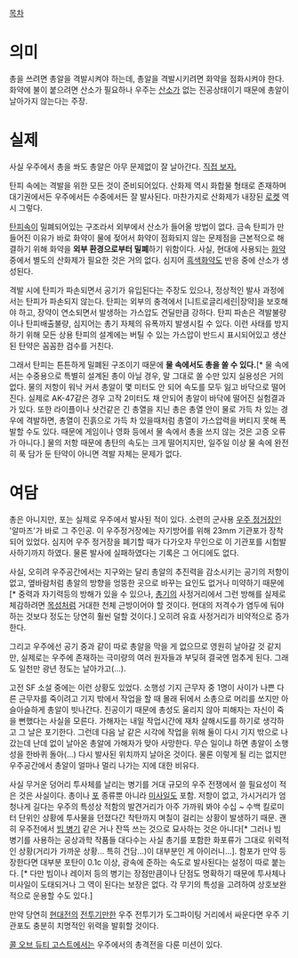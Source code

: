 [[목차]]
= 의미 =
총을 쓰려면 총알을 격발시켜야 하는데, 총알을 격발시키려면 화약을 점화시켜야 한다. 화약에 불이 붙으려면 산소가 필요하나 우주는 [[산소]]가 없는 진공상태이기 때문에 총알이 날아가지 않는다는 주장.

= 실제 =
사실 우주에서 총을 쏴도 총알은 아무 문제없이 잘 날아간다. [http://youtu.be/hUdkIn7C9fA 직접 보자.]

탄피 속에는 격발을 위한 모든 것이 준비되어있다. 산화제 역시 화합물 형태로 존재하며 대기권에서든 우주에서든 수중에서든 잘 발사된다. 마찬가지로 산화제가 내장된 [[로켓]] 역시 그렇다.

[[탄피]]속이 밀폐되어있는 구조라서 외부에서 산소가 들어올 방법이 없다. 금속 탄피가 만들어진 이유가 바로 화약이 물에 젖어서 화약이 점화되지 않는 문제점을 근본적으로 해결하기 위해 화약을 '''외부 환경으로부터 밀폐'''하기 위함이다. 사실, 현대에 사용되는 [[화약]] 중에서 별도의 산화제가 필요한 것은 거의 없다. 심지어 [[흑색화약]]도 반응 중에 산소가 생성된다.

격발 시에 탄피가 파손되면서 공기가 유입된다는 주장도 있으나, 정상적인 발사 과정에서는 탄피가 파손되지 않는다. 탄피는 외부의 충격에서 [니트로글리세린|장약]을 보호해야 하고, 장약이 연소되면서 발생하는 가스압도 견딜만큼 강하다. 탄피 파손은 격발불량이나 탄피배출불량, 심지어는 총기 자체의 유폭까지 발생시킬 수 있다. 이런 사태를 방지하기 위해 모든 상용 탄피의 설계에는 버틸 수 있는 가스압이 반드시 표시되어있고 생산된 탄약은 꼼꼼한 검수를 거친다.

그래서 탄피는 튼튼하게 밀폐된 구조이기 때문에 '''물 속에서도 총을 쏠 수 있다.'''[* 물 속에서는 수중용으로 특별히 설계된 총이 아닐 경우, 말 그대로 쏠 수만 있지 실용성은 거의 없다. 물의 저항이 워낙 커서 총알이 몇 미터도 안 되어 속도를 모두 잃고 바닥으로 떨어진다. 실제로 AK-47같은 경우 고작 2미터도 채 안되어 총알이 바닥에 떨어진 실험결과가 있다. 또한 라이플이나 샷건같은 긴 총열을 지닌 총은 총열 안이 물로 가득 차 있는 경우에 격발하면, 총열이 진흙으로 가득 차 있을때처럼 총열이 가스압력을 버티지 못해 폭발할 수도 있다. 때문에 게임이나 영화 등에서 물 속에서 총을 쓰지 않는 것은 고증 오류가 아니다.] 물의 저항 때문에 총탄의 속도는 크게 떨어지지만, 일주일 이상 물 속에 완전히 푹 담가 둔 탄약이 아니면 격발 자체는 문제가 없다.

= 여담 =
총은 아니지만, 포는 실제로 우주에서 발사된 적이 있다. 소련의 군사용 [[우주 정거장]]인 '알마즈'가 바로 그 주인공. 이 우주정거장에는 자기방어를 위해 23mm 기관포가 장착되어 있었다. 심지어 우주 정거장을 폐기할 때가 다가오자 무인으로 이 기관포를 시험발사하기까지 하였다. 물론 발사에 실패하였다는 기록은 그 어디에도 없다.

사실, 오히려 우주공간에서는 지구와는 달리 총알의 추진력을 감소시키는 공기의 저항이 없고, 옆바람처럼 총알의 방향을 엉뚱한 곳으로 바꾸는 요인도 없거나 미약하기 때문에[* 중력과 자기력등의 방해가 있을 수 있으나, [[총기]]의 사정거리에서 그런 방해를 실제로 체감하려면 [[목성]]처럼 거대한 천체 근방이어야 할 것이다. 현대의 저격수가 염두에 둬야 하는 것보다 정도는 당연히 훨씬 덜할 것이다.] 오히려 유효 사정거리가 비약적으로 증가한다.

그리고 우주에선 공기 중과 같이 따로 총알을 막을 게 없으므로 영원히 날아갈 것 같지만, 실제로는 우주에 존재하는 극미량의 여러 원자들과 부딪혀 결국엔 멈추게 된다. 그래도 일천만 광년 정도는 날아가고(...).

고전 SF 소설 중에는 이런 상황도 있었다. 소행성 기지 근무자 중 1명이 사이가 나쁜 다른 근무자를 죽이려고 기지 밖에서 작업을 할 때 몰래 뒤에서 소총으로 머리를 쏘지만 아슬아슬하게 총알이 빗나간다. 진공이기 때문에 총성도 울리지 않아 피해자는 자신이 죽을 뻔했다는 사실을 모른다. 가해자는 내일 작업시간에 재차 살해시도를 하기로 생각하고 그 날은 포기한다. 그런데 다음 날 같은 시각에 작업을 위해 둘이 다시 기지 밖으로 나갔는데 난데 없이 날아온 총알에 가해자가 맞아 사망한다. 무슨 일이냐 하면 총알이 소행성을 한바퀴 돌아(...) 다시 발사된 위치까지 날아온 것이다. 물론 이렇게 될 리는 없지만 우주공간에서 총알이 얼마나 멀리 나가는 지에 대한 비유다.

사실 무거운 덩어리 투사체를 날리는 병기를 거대 규모의 우주 전쟁에서 쓸 필요성이 적은 것은 사실이다. 총이나 [[포]] 종류뿐 아니라 [[미사일]]도 포함. 저항이 없고, 가시거리가 엄청나게 길다는 우주의 특성상 적함의 발견거리가 아주 가까워 봐야 수십 ~ 수백 킬로미터 단위인 상황에 투사물을 던졌다간 착탄까지 며칠이 걸리는 상황이 발생하기 때문. 괜히 우주전에서 [[빔 병기]] 같은 거나 잔뜩 쓰는 것으로 묘사하는 것은 아니다[* 그러나 빔 병기를 사용하는 공상과학 작품들 대다수는 사실 총기를 포함한 화포류가 그대로 위력적인 상황(거리가 가까운 상황... 특히 건담...)이 대부분인 게 아이러니...]. 함포가 만약 등장한다면 대부분 포탄이 0.1c 이상, 광속에 준하는 속도로 발사된다는 설정이 따로 붙는다. [* 다만 빔이나 레이저 등의 병기는 장점만큼이나 단점도 명확하기 때문에 투사체나 미사일이 도태되거나 그 역이 된다는 보장은 없다. 각 무기의 특성을 고려하여 상호보완적으로 운용할 수도 있다.]

만약 당연히 [[현대전]]의 [[전투기]]만한 우주 전투기가 도그파이팅 거리에서 싸운다면 우주 기관포도 충분히 치명적인 위력을 발휘할 것이다.

[[콜 오브 듀티 고스트]]에서는 우주에서의 총격전을 다룬 미션이 있다.
